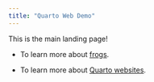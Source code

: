 ```yaml
---
title: "Quarto Web Demo"
---
```


This is the main landing page!

* To learn more about [frogs](https://en.wikipedia.org/wiki/Frog).

* To learn more about [Quarto websites](https://quarto.org/docs/websites).


